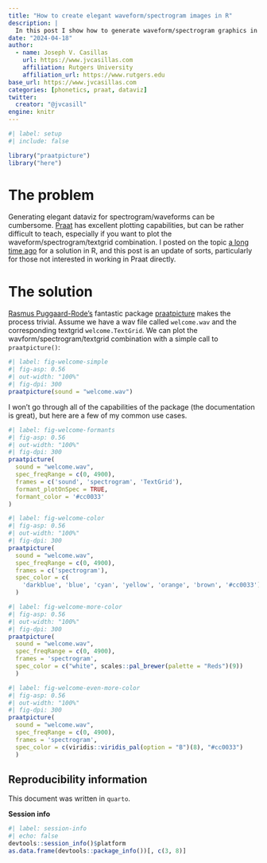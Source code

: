 ```yaml
---
title: "How to create elegant waveform/spectrogram images in R"
description: |
  In this post I show how to generate waveform/spectrogram graphics in R. 
date: "2024-04-18"
author:
  - name: Joseph V. Casillas 
    url: https://www.jvcasillas.com
    affiliation: Rutgers University
    affiliation_url: https://www.rutgers.edu
base_url: https://www.jvcasillas.com
categories: [phonetics, praat, dataviz]
twitter:
  creator: "@jvcasill"
engine: knitr
---
```


```r
#| label: setup
#| include: false

library("praatpicture")
library("here")
```

# The problem

Generating elegant dataviz for spectrogram/waveforms can be cumbersome. 
[Praat](https://www.fon.hum.uva.nl/praat/) has excellent plotting capabilities, but can be rather difficult to teach, especially if you want to plot the waveform/spectrogram/textgrid combination. 
I posted on the topic [a long time ago](https://www.jvcasillas.com/posts/2013-05-09_colored_spectrograms_in_r/2013-05-09_colored_spectrograms_in_r.html) for a solution in R, and this post is an update of sorts, particularly for those not interested in working in Praat directly. 

# The solution

[Rasmus Puggaard-Rode's](https://rpuggaardrode.github.io) fantastic package [praatpicture](https://github.com/rpuggaardrode/praatpicture) makes the process trivial. 
Assume we have a wav file called `welcome.wav` and the corresponding textgrid `welcome.TextGrid`. 
We can plot the wavform/spectrogram/textgrid combination with a simple call to `praatpicture()`:  

```r
#| label: fig-welcome-simple
#| fig-asp: 0.56 
#| out-width: "100%"
#| fig-dpi: 300
praatpicture(sound = "welcome.wav")
```

I won't go through all of the capabilities of the package (the documentation is great), but here are a few of my common use cases. 


```r
#| label: fig-welcome-formants
#| fig-asp: 0.56 
#| out-width: "100%"
#| fig-dpi: 300
praatpicture(
  sound = "welcome.wav", 
  spec_freqRange = c(0, 4900),
  frames = c('sound', 'spectrogram', 'TextGrid'), 
  formant_plotOnSpec = TRUE, 
  formant_color = '#cc0033'
)
```

```r
#| label: fig-welcome-color
#| fig-asp: 0.56 
#| out-width: "100%"
#| fig-dpi: 300
praatpicture(
  sound = "welcome.wav", 
  spec_freqRange = c(0, 4900),
  frames = c('spectrogram'), 
  spec_color = c(
    'darkblue', 'blue', 'cyan', 'yellow', 'orange', 'brown', '#cc0033')
  )
```

```r
#| label: fig-welcome-more-color
#| fig-asp: 0.56 
#| out-width: "100%"
#| fig-dpi: 300
praatpicture(
  sound = "welcome.wav", 
  spec_freqRange = c(0, 4900),
  frames = 'spectrogram', 
  spec_color = c("white", scales::pal_brewer(palette = "Reds")(9))
  )
```

```r
#| label: fig-welcome-even-more-color
#| fig-asp: 0.56 
#| out-width: "100%"
#| fig-dpi: 300
praatpicture(
  sound = "welcome.wav", 
  spec_freqRange = c(0, 4900),
  frames = 'spectrogram', 
  spec_color = c(viridis::viridis_pal(option = "B")(8), "#cc0033")
  )
```

## Reproducibility information

This document was written in `quarto`.

**Session info**  

```r
#| label: session-info
#| echo: false
devtools::session_info()$platform
as.data.frame(devtools::package_info())[, c(3, 8)]
```
